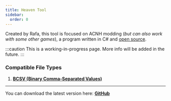 ```yaml
---
title: Heaven Tool
sidebar:
  order: 0
---
```


Created by Rafa, this tool is focused on ACNH modding (*but can also work with some other games*), a program written in C# and [open source](https://github.com/Rafacasari/HeavenToolACNH).

:::caution
This is a working-in-progress page. More info will be added in the future.
:::


### Compatible File Types
1. **[BCSV (Binary Comma-Separated Values)](../../documentation/file-formats/bcsv)**


---
You can download the latest version here: **[GitHub](https://github.com/Rafacasari/HeavenToolACNH/releases/latest)**
